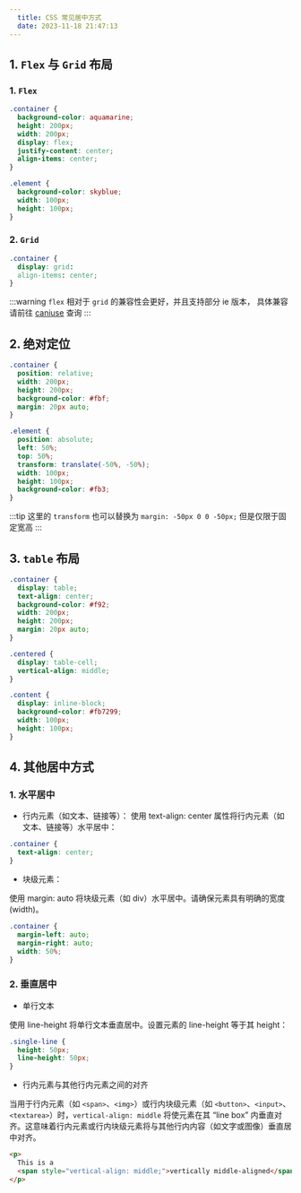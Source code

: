 ```yaml
---
  title: CSS 常见居中方式
  date: 2023-11-18 21:47:13
---
```


<LinkCard
  title="CSS 水平居中布局方式"
  href="https://github.com/cullyfung/blog-demo/tree/main/packages/css-layout"
  image="https://w.wallhaven.cc/full/vq/wallhaven-vq27p5.jpg"
/>

## 1. `Flex` 与 `Grid` 布局

### 1. `Flex`

```css showLineNumbers {5-7}
.container {
  background-color: aquamarine;
  height: 200px;
  width: 200px;
  display: flex;
  justify-content: center;
  align-items: center;
}

.element {
  background-color: skyblue;
  width: 100px;
  height: 100px;
}
```

### 2. `Grid`

```css
.container {
  display: grid:
  align-items: center;
}

```

:::warning
`flex` 相对于 `grid` 的兼容性会更好，并且支持部分 ie 版本， 具体兼容请前往 [caniuse](https://caniuse.com/?search=grid) 查询
:::

## 2. 绝对定位

```css showLineNumbers {2, 10-13}
.container {
  position: relative;
  width: 200px;
  height: 200px;
  background-color: #fbf;
  margin: 20px auto;
}

.element {
  position: absolute;
  left: 50%;
  top: 50%;
  transform: translate(-50%, -50%);
  width: 100px;
  height: 100px;
  background-color: #fb3;
}
```

:::tip
这里的 `transform` 也可以替换为 `margin: -50px 0 0 -50px;` 但是仅限于固定宽高
:::

## 3. `table` 布局

```css showLineNumbers {2-3, 11-12, 16}
.container {
  display: table;
  text-align: center;
  background-color: #f92;
  width: 200px;
  height: 200px;
  margin: 20px auto;
}

.centered {
  display: table-cell;
  vertical-align: middle;
}

.content {
  display: inline-block;
  background-color: #fb7299;
  width: 100px;
  height: 100px;
}
```

## 4. 其他居中方式

### 1. 水平居中

- 行内元素（如文本、链接等）：
  使用 text-align: center 属性将行内元素（如文本、链接等）水平居中：

```css showLineNumbers {2}
.container {
  text-align: center;
}
```

- 块级元素：

使用 margin: auto 将块级元素（如 div）水平居中。请确保元素具有明确的宽度 (width)。

```css
.container {
  margin-left: auto;
  margin-right: auto;
  width: 50%;
}
```

### 2. 垂直居中

- 单行文本

使用 line-height 将单行文本垂直居中。设置元素的 line-height 等于其 height：

```css
.single-line {
  height: 50px;
  line-height: 50px;
}
```

- 行内元素与其他行内元素之间的对齐

当用于行内元素（如 `<span>`、`<img>`）或行内块级元素（如 `<button>`、`<input>`、`<textarea>`）时，`vertical-align: middle` 将使元素在其 “line box” 内垂直对齐。这意味着行内元素或行内块级元素将与其他行内内容（如文字或图像）垂直居中对齐。

```html
<p>
  This is a
  <span style="vertical-align: middle;">vertically middle-aligned</span> text.
</p>
```
